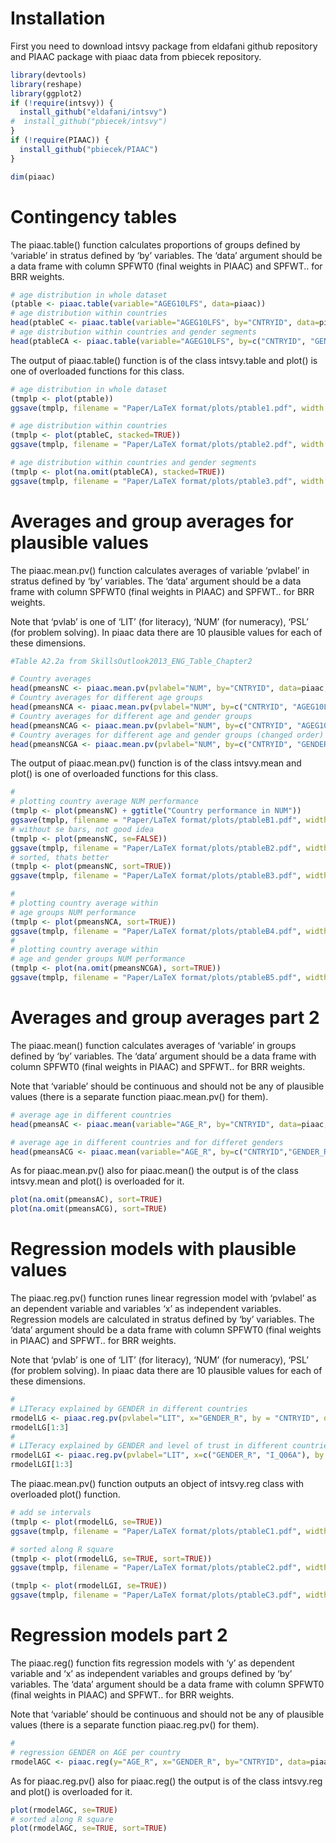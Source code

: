 <!--
%\VignetteEngine{knitr::docco_linear}
%\VignetteIndexEntry{The intsvy PIAAC examples}
-->

# Installation

First you need to download intsvy package from eldafani github repository
and PIAAC package with piaac data from pbiecek repository.

```r
library(devtools)
library(reshape)
library(ggplot2)
if (!require(intsvy)) {
  install_github("eldafani/intsvy")
#  install_github("pbiecek/intsvy")
}
if (!require(PIAAC)) {
  install_github("pbiecek/PIAAC")
}

dim(piaac)
```

# Contingency tables

The piaac.table() function calculates proportions of groups defined by 'variable' in stratus defined by 'by' variables. The 'data' argument should be a data frame with column SPFWT0 (final weights in PIAAC) and SPFWT.. for BRR weights.

```r

# age distribution in whole dataset
(ptable <- piaac.table(variable="AGEG10LFS", data=piaac))
# age distribution within countries
head(ptableC <- piaac.table(variable="AGEG10LFS", by="CNTRYID", data=piaac))
# age distribution within countries and gender segments
head(ptableCA <- piaac.table(variable="AGEG10LFS", by=c("CNTRYID", "GENDER_R"), data=piaac))

```

The output of piaac.table() function is of the class intsvy.table and plot() is one of overloaded functions for this class. 

```r
# age distribution in whole dataset
(tmplp <- plot(ptable))
ggsave(tmplp, filename = "Paper/LaTeX format/plots/ptable1.pdf", width = 8, height = 4)

# age distribution within countries
(tmplp <- plot(ptableC, stacked=TRUE))
ggsave(tmplp, filename = "Paper/LaTeX format/plots/ptable2.pdf", width = 8, height = 6)

# age distribution within countries and gender segments
(tmplp <- plot(na.omit(ptableCA), stacked=TRUE))
ggsave(tmplp, filename = "Paper/LaTeX format/plots/ptable3.pdf", width = 8, height = 6)

```

# Averages and group averages for plausible values

The piaac.mean.pv() function calculates averages of variable 'pvlabel' in stratus defined by 'by' variables. The 'data' argument should be a data frame with column SPFWT0 (final weights in PIAAC) and SPFWT.. for BRR weights.

Note that 'pvlab' is one of 'LIT' (for literacy), 'NUM' (for numeracy), 'PSL' (for problem solving). In piaac data there are 10 plausible values for each of these dimensions.

```r
#Table A2.2a from SkillsOutlook2013_ENG_Table_Chapter2

# Country averages
head(pmeansNC <- piaac.mean.pv(pvlabel="NUM", by="CNTRYID", data=piaac, export=FALSE))
# Country averages for different age groups
head(pmeansNCA <- piaac.mean.pv(pvlabel="NUM", by=c("CNTRYID", "AGEG10LFS"), data=piaac, export=FALSE))
# Country averages for different age and gender groups
head(pmeansNCAG <- piaac.mean.pv(pvlabel="NUM", by=c("CNTRYID", "AGEG10LFS", "GENDER_R"), data=piaac, export=FALSE))
# Country averages for different age and gender groups (changed order)
head(pmeansNCGA <- piaac.mean.pv(pvlabel="NUM", by=c("CNTRYID", "GENDER_R", "AGEG10LFS"), data=piaac, export=FALSE))

```

The output of piaac.mean.pv() function is of the class intsvy.mean and plot() is one of overloaded functions for this class. 

```r
#
# plotting country average NUM performance 
(tmplp <- plot(pmeansNC) + ggtitle("Country performance in NUM"))
ggsave(tmplp, filename = "Paper/LaTeX format/plots/ptableB1.pdf", width = 10, height = 7)
# without se bars, not good idea
(tmplp <- plot(pmeansNC, se=FALSE))
ggsave(tmplp, filename = "Paper/LaTeX format/plots/ptableB2.pdf", width = 10, height = 7)
# sorted, thats better
(tmplp <- plot(pmeansNC, sort=TRUE))
ggsave(tmplp, filename = "Paper/LaTeX format/plots/ptableB3.pdf", width = 10, height = 7)

#
# plotting country average within 
# age groups NUM performance 
(tmplp <- plot(pmeansNCA, sort=TRUE))
ggsave(tmplp, filename = "Paper/LaTeX format/plots/ptableB4.pdf", width = 10, height = 7)
#
# plotting country average within 
# age and gender groups NUM performance 
(tmplp <- plot(na.omit(pmeansNCGA), sort=TRUE))
ggsave(tmplp, filename = "Paper/LaTeX format/plots/ptableB5.pdf", width = 10, height = 7)

```

# Averages and group averages part 2

The piaac.mean() function calculates averages of 'variable' in groups defined by 'by' variables. The 'data' argument should be a data frame with column SPFWT0 (final weights in PIAAC) and SPFWT.. for BRR weights.

Note that 'variable' should be continuous and should not be any of plausible values (there is a separate function piaac.mean.pv() for them).

```r
# average age in different countries
head(pmeansAC <- piaac.mean(variable="AGE_R", by="CNTRYID", data=piaac, export=FALSE))

# average age in different countries and for differet genders
head(pmeansACG <- piaac.mean(variable="AGE_R", by=c("CNTRYID","GENDER_R"), data=piaac, export=FALSE))

```

As for piaac.mean.pv() also for piaac.mean() the output is of the class intsvy.mean and plot() is overloaded for it. 

```r
plot(na.omit(pmeansAC), sort=TRUE)
plot(na.omit(pmeansACG), sort=TRUE)
```


# Regression models with plausible values

The piaac.reg.pv() function runes linear regression model with 'pvlabel' as an dependent variable and variables 'x' as independent variables. Regression models are calculated in stratus defined by 'by' variables. The 'data' argument should be a data frame with column SPFWT0 (final weights in PIAAC) and SPFWT.. for BRR weights.

Note that 'pvlab' is one of 'LIT' (for literacy), 'NUM' (for numeracy), 'PSL' (for problem solving). In piaac data there are 10 plausible values for each of these dimensions.


```r
#
# LITeracy explained by GENDER in different countries
rmodelLG <- piaac.reg.pv(pvlabel="LIT", x="GENDER_R", by = "CNTRYID", data=piaac, export=FALSE) 
rmodelLG[1:3]
#
# LITeracy explained by GENDER and level of trust in different countries
rmodelLGI <- piaac.reg.pv(pvlabel="LIT", x=c("GENDER_R", "I_Q06A"), by = "CNTRYID", data=piaac, export=FALSE) 
rmodelLGI[1:3]

```

The piaac.mean.pv() function outputs an object of intsvy.reg class with overloaded plot() function. 

```r
# add se intervals
(tmplp <- plot(rmodelLG, se=TRUE))
ggsave(tmplp, filename = "Paper/LaTeX format/plots/ptableC1.pdf", width = 12, height = 9)

# sorted along R square
(tmplp <- plot(rmodelLG, se=TRUE, sort=TRUE))
ggsave(tmplp, filename = "Paper/LaTeX format/plots/ptableC2.pdf", width = 12, height = 9)

```

```r
(tmplp <- plot(rmodelLGI, se=TRUE))
ggsave(tmplp, filename = "Paper/LaTeX format/plots/ptableC3.pdf", width = 12, height = 14)
```


# Regression models part 2

The piaac.reg() function fits regression models with 'y' as dependent variable and 'x' as independent variables and groups defined by 'by' variables. The 'data' argument should be a data frame with column SPFWT0 (final weights in PIAAC) and SPFWT.. for BRR weights.

Note that 'variable' should be continuous and should not be any of plausible values (there is a separate function piaac.reg.pv() for them).


```r
#
# regression GENDER on AGE per country
rmodelAGC <- piaac.reg(y="AGE_R", x="GENDER_R", by="CNTRYID", data=piaac, export=FALSE) 

```

As for piaac.reg.pv() also for piaac.reg() the output is of the class intsvy.reg and plot() is overloaded for it. 

```r
plot(rmodelAGC, se=TRUE)
# sorted along R square
plot(rmodelAGC, se=TRUE, sort=TRUE)
```

